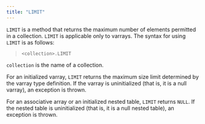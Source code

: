 ```yaml
---
title: "LIMIT"
---
```


`LIMIT` is a method that returns the maximum number of elements permitted in a collection. `LIMIT` is applicable only to varrays. The syntax for using `LIMIT` is as follows:

> `<collection>.LIMIT`

`collection` is the name of a collection.

For an initialized varray, `LIMIT` returns the maximum size limit determined by the varray type definition. If the varray is uninitialized (that is, it is a null varray), an exception is thrown.

For an associative array or an initialized nested table, `LIMIT` returns `NULL`. If the nested table is uninitialized (that is, it is a null nested table), an exception is thrown.
